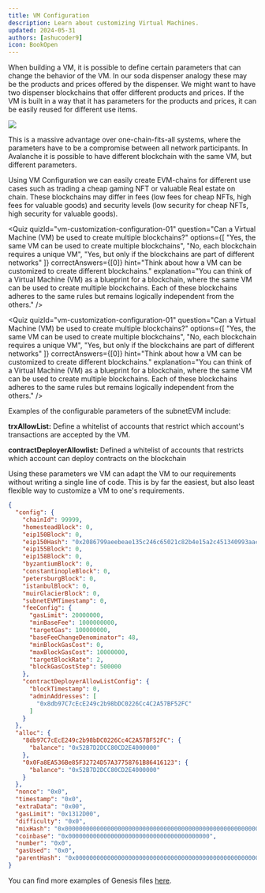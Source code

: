 ```yaml
---
title: VM Configuration
description: Learn about customizing Virtual Machines.
updated: 2024-05-31
authors: [ashucoder9]
icon: BookOpen
---
```


When building a VM, it is possible to define certain parameters that can change the behavior of the VM. In our soda dispenser analogy these may be the products and prices offered by the dispenser. We might want to have two dispenser blockchains that offer different products and prices. If the VM is built in a way that it has parameters for the products and prices, it can be easily reused for different use items.

![](/course-images/avalanche-fundamentals/33.png)

This is a massive advantage over one-chain-fits-all systems, where the parameters have to be a compromise between all network participants. In Avalanche it is possible to have different blockchain with the same VM, but different parameters. 

Using VM Configuration we can easily create EVM-chains for different use cases such as trading a cheap gaming NFT or valuable Real estate on chain. These blockchains may differ in fees (low fees for cheap NFTs, high fees for valuable goods) and security levels (low security for cheap NFTs, high security for valuable goods). 

<Quiz 
quizId="vm-customization-configuration-01"
question="Can a Virtual Machine (VM) be used to create multiple blockchains?"
options={[
  "Yes, the same VM can be used to create multiple blockchains",
  "No, each blockchain requires a unique VM",
  "Yes, but only if the blockchains are part of different networks"
]}
correctAnswers={[0]}
hint="Think about how a VM can be customized to create different blockchains."
explanation="You can think of a Virtual Machine (VM) as a blueprint for a blockchain, where the same VM can be used to create multiple blockchains. Each of these blockchains adheres to the same rules but remains logically independent from the others."
/>

<Quiz 
quizId="vm-customization-configuration-01"
question="Can a Virtual Machine (VM) be used to create multiple blockchains?"
options={[
  "Yes, the same VM can be used to create multiple blockchains",
  "No, each blockchain requires a unique VM",
  "Yes, but only if the blockchains are part of different networks"
]}
correctAnswers={[0]}
hint="Think about how a VM can be customized to create different blockchains."
explanation="You can think of a Virtual Machine (VM) as a blueprint for a blockchain, where the same VM can be used to create multiple blockchains. Each of these blockchains adheres to the same rules but remains logically independent from the others."
/>

Examples of the configurable parameters of the subnetEVM include:

**trxAllowList:** Define a whitelist of accounts that restrict which account's transactions are accepted by the VM.

**contractDeployerAllowlist:** Defined a whitelist of accounts that restricts which account can deploy contracts on the blockchain

Using these parameters we VM can adapt the VM to our requirements without writing a single line of code. This is by far the easiest, but also least flexible way to customize a VM to one's requirements.

```json
{
  "config": {
    "chainId": 99999,
    "homesteadBlock": 0,
    "eip150Block": 0,
    "eip150Hash": "0x2086799aeebeae135c246c65021c82b4e15a2c451340993aacfd2751886514f0",
    "eip155Block": 0,
    "eip158Block": 0,
    "byzantiumBlock": 0,
    "constantinopleBlock": 0,
    "petersburgBlock": 0,
    "istanbulBlock": 0,
    "muirGlacierBlock": 0,
    "subnetEVMTimestamp": 0,
    "feeConfig": {
      "gasLimit": 20000000,
      "minBaseFee": 1000000000,
      "targetGas": 100000000,
      "baseFeeChangeDenominator": 48,
      "minBlockGasCost": 0,
      "maxBlockGasCost": 10000000,
      "targetBlockRate": 2,
      "blockGasCostStep": 500000
    },
    "contractDeployerAllowListConfig": {
      "blockTimestamp": 0,
      "adminAddresses": [
        "0x8db97C7cEcE249c2b98bDC0226Cc4C2A57BF52FC"
      ]
    }
  },
  "alloc": {
    "8db97C7cEcE249c2b98bDC0226Cc4C2A57BF52FC": {
      "balance": "0x52B7D2DCC80CD2E4000000"
    },
    "0x0Fa8EA536Be85F32724D57A37758761B86416123": {
      "balance": "0x52B7D2DCC80CD2E4000000"
    }
  },
  "nonce": "0x0",
  "timestamp": "0x0",
  "extraData": "0x00",
  "gasLimit": "0x1312D00",
  "difficulty": "0x0",
  "mixHash": "0x0000000000000000000000000000000000000000000000000000000000000000",
  "coinbase": "0x0000000000000000000000000000000000000000",
  "number": "0x0",
  "gasUsed": "0x0",
  "parentHash": "0x0000000000000000000000000000000000000000000000000000000000000000"
}
```

You can find more examples of Genesis files [here](https://github.com/ava-labs/subnet-evm/tree/master/tests/precompile/genesis).

